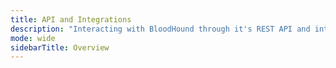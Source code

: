 ```yaml
---
title: API and Integrations
description: "Interacting with BloodHound through it's REST API and integrations which uses the API."
mode: wide
sidebarTitle: Overview
---
```



<Card
  title="BloodHound API"
  icon="puzzle-piece"
  href="/api/hc/en-us/sections/17274845112347-BloodHound-API"
  iconType="solid" horizontal
/>


<CardGroup>
 <Card title="BloodHound JSON Formats" icon="file-code" href="/api/hc/en-us/articles/17303881735963-BloodHound-JSON-Formats" iconType="solid" horizontal/><Card title="Working with the BloodHound API" icon="code" href="/api/hc/en-us/articles/11311053342619-Working-with-the-BloodHound-API" iconType="solid" horizontal/>
</CardGroup>


<Card
  title="BloodHound Integrations"
  icon="puzzle-piece"
  href="/hc/en-us/sections/17274845945115-BloodHound-Integrations"
  iconType="solid" horizontal
/>

<CardGroup>
<Card title="Overview of BloodHound Integrations" icon="puzzle-piece" href="/hc/en-us/articles/17304478448539-Overview-of-BloodHound-Integrations"  iconType="solid" horizontal/>
<Card title="Integrate with Splunk" icon="chart-mixed" href="/hc/en-us/articles/11310555936155-Integrate-BloodHound-Enterprise-with-Splunk"  iconType="solid" horizontal/>
</CardGroup>
